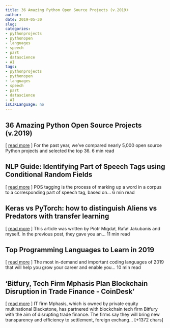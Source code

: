 ```yaml
---
title: 36 Amazing Python Open Source Projects (v.2019)   
author: 
date: 2019-05-30
slug: 
categories: 
- pythonprojects
- pythonopen
- languages
- speech
- part
- datascience
- AI
tags: 
- pythonprojects
- pythonopen
- languages
- speech
- part
- datascience
- AI
isCJKLanguage: no 
---
```


## 36 Amazing Python Open Source Projects (v.2019)   
[ <a href="https://medium.com/@Mybridge/36-amazing-python-open-source-projects-v-2019-2fe058d79450" target="_blank">read more</a> ] 
  For the past year, we've compared nearly 5,000 open source Python projects and selected the top 36. 6 min read 




## NLP Guide: Identifying Part of Speech Tags using Conditional Random Fields   
[ <a href="https://medium.com/@aiswaryar/pos-tagging-using-conditional-random-fields-92077e5eaa31" target="_blank">read more</a> ] 
  POS tagging is the process of marking up a word in a corpus to a corresponding part of speech tag, based on… 6 min read 




## Keras vs PyTorch: how to distinguish Aliens vs Predators with transfer learning   
[ <a href="https://medium.com/@patryk.miziula/keras-vs-pytorch-alien-vs-predator-recognition-with-transfer-learning-c8b852c31f02" target="_blank">read more</a> ] 
  This article was written by Piotr Migdał, Rafał Jakubanis and myself. In the previous post, they gave you an… 11 min read 




## Top Programming Languages to Learn in 2019   
[ <a href="https://medium.com/@treyhuffine/top-programming-languages-to-learn-in-2019-e1cad7ced3fb" target="_blank">read more</a> ] 
  The most in-demand and important coding languages of 2019 that will help you grow your career and enable you… 10 min read 




## 'Bitfury, Tech Firm Mphasis Plan Blockchain Disruption in Trade Finance - CoinDesk' 
 [ <a href="https://www.coindesk.com/bitfury-tech-firm-mphasis-plan-blockchain-disruption-in-trade-finance" target="_blank">read more</a> ]
IT firm Mphasis, which is owned by private equity multinational Blackstone, has partnered with blockchain tech firm Bitfury with the aim of disrupting trade finance.
The firms say they will bring new transparency and efficiency to settlement, foreign exchang… [+1372 chars] 



